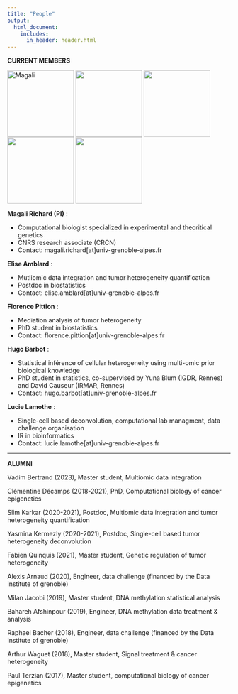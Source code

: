 ```yaml
---
title: "People"
output:
  html_document:
    includes:
      in_header: header.html
---
```


**CURRENT MEMBERS**


<img src="pictures/mrichard_picture_light.png" alt="Magali" align="middle" height="150" margin="0 auto" />
<img src="pictures/elise.jpg" align="middle" height="150" margin="0 auto" />
<img src="pictures/florence.jpg" align="middle" height="150" margin="0 auto" />
<img src="pictures/hugo_barbot.jpg" align="middle" height="150" margin="0 auto" />
<img src="pictures/lucie_lamothe.png" align="middle" height="150" margin="0 auto" />


**Magali Richard (PI)** :

- Computational biologist specialized in experimental and theoritical genetics 
- CNRS research associate (CRCN) 
- Contact: magali.richard[at]univ-grenoble-alpes.fr

**Elise Amblard** :

- Mutliomic data integration and tumor heterogeneity quantification 
- Postdoc in biostatistics 
- Contact: elise.amblard[at]univ-grenoble-alpes.fr

**Florence Pittion** : 

- Mediation analysis of tumor heterogeneity 
- PhD student in biostatistics 
- Contact: florence.pittion[at]univ-grenoble-alpes.fr

**Hugo Barbot** : 

- Statistical inférence of cellular heterogeneity using multi-omic prior biological knowledge  
- PhD student in statistics, co-supervised by Yuna Blum (IGDR, Rennes) and David Causeur (IRMAR, Rennes)
- Contact: hugo.barbot[at]univ-grenoble-alpes.fr

**Lucie Lamothe** : 

- Single-cell based deconvolution, computational lab managment, data challenge organisation  
- IR in bioinformatics
- Contact: lucie.lamothe[at]univ-grenoble-alpes.fr

---------------------------------


**ALUMNI**

Vadim Bertrand (2023), Master student, Multiomic data integration

Clémentine Décamps (2018-2021), PhD, Computational biology of cancer epigenetics

Slim Karkar (2020-2021), Postdoc, Multiomic data integration and tumor heterogeneity quantification 

Yasmina Kermezly (2020-2021), Postdoc, Single-cell based tumor heterogeneity deconvolution

Fabien Quinquis (2021), Master student, Genetic regulation of tumor heterogeneity

Alexis Arnaud (2020), Engineer, data challenge (financed by the Data institute of grenoble)

Milan Jacobi (2019), Master student, DNA methylation statistical analysis

Bahareh Afshinpour (2019), Engineer, DNA methylation data treatment & analysis

Raphael Bacher (2018), Engineer, data challenge (financed by the Data institute of grenoble)

Arthur Waguet (2018), Master student, Signal treatment & cancer heterogeneity

Paul Terzian (2017), Master student, computational biology of cancer epigenetics



